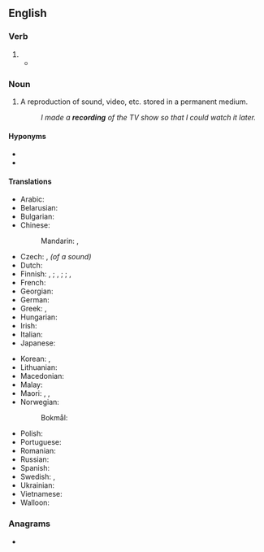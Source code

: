 ==English==

===Verb===
{{head|en|verb form}}

# {{present participle of|record|lang=en|nocat=1}}
#* {{quote-journal|lang=en|date=2013-06-07|author=David Simpson And Issac Stone
|volume=188|issue=26|page=36|magazine={{w|The Guardian Weekly}}
|title=[http://www.guardian.co.uk/books/2013/may/18/falling-upwards-richard-holmes-review Fantasy of navigation]
|passage=Like most human activities, ballooning has sponsored heroes and hucksters and a good deal in between. For every dedicated scientist patiently '''recording''' atmospheric pressure and wind speed while shivering at high altitudes, there is a carnival barker with a bevy of pretty girls willing to dangle from a basket or parachute down to earth.}}

===Noun===
{{wikipedia}}
{{en-noun}}

# A reproduction of sound, video, etc. stored in a permanent medium.
#: ''I made a '''recording''' of the TV show so that I could watch it later.''

====Hyponyms====
* {{l|en|prerecording}}
* {{l|en|rerecording}}

====Translations====
{{trans-top|reproduction stored in a permanent medium}}
* Arabic: {{t|ar|تَسْجِيل|m}}
* Belarusian: {{t|be|за́піс|m}}
* Bulgarian: {{t+|bg|за́пис|m}}
* Chinese:
*: Mandarin: {{t+|cmn|錄音|sc=Hani}}, {{t+|cmn|录音|tr=lùyīn|sc=Hani}}
* Czech: {{t+|cs|záznam|m}}, ''(of a sound)'' {{t+|cs|nahrávka|f}}
* Dutch: {{t+|nl|opname|m|f}}
* Finnish: {{t+|fi|tallenne}},  {{t+|fi|taltiointi}}; {{t+|fi|äänite}}, {{t+|fi|äänitys}} {{q|audio}}; {{t+|fi|levytys}} {{q|music}}; {{t+|fi|nauhoite}}, {{t+|fi|nauhoitus}} {{q|video, audio}}
* French: {{t+|fr|enregistrement|m}}
* Georgian: {{t|ka|ჩანაწერი}}
* German: {{t+|de|Aufnahme|f}}
* Greek: {{t+|el|ηχογράφηση|f}}, {{t+|el|μαγνητοσκόπηση}}
* Hungarian: {{t+|hu|felvétel}}
* Irish: {{t|ga|taifeadadh|m}}
* Italian: {{t+|it|registrazione|f}}
* Japanese: {{t+|ja|録音|tr=ろくおん, rokuon|sc=Jpan}}
{{trans-mid}}
* Korean: {{t+|ko|녹음}}, {{t+|ko|록음}} {{qualifier|North Korea}}
* Lithuanian: {{t+|lt|įrašas|m}}
* Macedonian: {{t|mk|запис|m}}
* Malay: {{t|ms|rakaman}}
* Maori: {{t|mi|hopunga}}, {{t|mi|hopunga puoro}} {{qualifier|sound recording}}, {{t|mi|hopunga ataata}} {{qualifier|video recording}}
* Norwegian:
*: Bokmål: {{t|nb|innspilling|m|f}}
* Polish: {{t+|pl|nagranie|n}}
* Portuguese: {{t+|pt|gravação|f}}
* Romanian: {{t+|ro|înregistrare|f}}
* Russian: {{t+|ru|за́пись|f}}
* Spanish: {{t+|es|grabación|f}}
* Swedish: {{t+|sv|inspelning|c}}, {{t|sv|upptagning|c}}
* Ukrainian: {{t|uk|за́пис|m}}
* Vietnamese: {{t+|vi|ghi âm|alt=sự ghi âm}}
* Walloon: {{t+|wa|eredjistrumint|m}}
{{trans-bottom}}

===Anagrams===
* {{anagrams|en|a=cdeginorr|grindcore}}